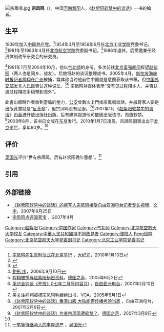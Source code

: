 [[File:宗鳳鳴.jpg|right]]
'''宗凤鸣'''（{{bd|1920年|1月19日|2010年|1月7日|catIdx=Zong宗}}），中国[[河南省|河南]][[濮阳市|濮阳]]人，《[[赵紫阳软禁中的谈话|赵紫阳软禁中的谈话]]》一书的编者。

== 生平 ==

1938年加入[[中国共产党|中国共产党]]。<ref name="djy">[http://www.epochtimes.com/gb/10/1/10/n2782462.htm 宗凤鸣先生告别仪式在北京举行] {{Wayback|url=http://www.epochtimes.com/gb/10/1/10/n2782462.htm |date=20100415054132 }}，[[大纪元|大纪元]]，2010年1月10日</ref>1954年3月至1956年6月任[[北京工业学院|北京工业学院]]党委书记。<ref>{{Cite web|url=http://www.bit.edu.cn/xxgk/xxld/7390.htm|title=北京理工大学历任领导_学校领导_北京理工大学|accessdate=2017-02-13|work=www.bit.edu.cn|archive-date=2017-02-13|archive-url=https://web.archive.org/web/20170213164916/http://www.bit.edu.cn/xxgk/xxld/7390.htm|dead-url=yes}}</ref>1981年至1983年4月任[[北京航空学院|北京航空学院]]党委副书记。<ref>{{Cite web|url=http://1361.buaa.edu.cn/info/1006/1061.htm|title=中共北京航空学院第九次代表大会-北京航空航天大学第十六次党代会|accessdate=2017-02-13|work=1361.buaa.edu.cn|archive-date=2017-02-14|archive-url=https://web.archive.org/web/20170214002421/http://1361.buaa.edu.cn/info/1006/1061.htm|dead-url=no}}</ref>1986年退休。后受邀兼任经济体制改革研究会的研究员。

<ref>[http://www.bullogger.com/blogs/hanqingyian/archives/295218.aspx 鲍彤 序]{{dead link|date=2017年12月 |bot=InternetArchiveBot |fix-attempted=yes }}，2006年9月10日</ref>1991年7月至2004年10月，他以[[气功师|气功师]]的身份，多次前往[[北京|北京]][[富强胡同|富强胡同]]探望[[赵紫阳|赵紫阳]]（两人也是同乡、战友）。后他将赵的谈话整理成书。2005年4月，[[新加坡|新加坡]][[海峡时报|海峡时报]][[记者|记者]][[程翔|程翔]]在[[广州|广州]]被捕，媒体称当时他前往中国就是意图获取该书稿，但[[中华人民共和国外交部|中国外交部]]发言人[[孔泉|孔泉]]否认这种说法，<ref>[http://www.dwelle.de/dw/article/0,,1603649,00.html 程翔被捕与赵紫阳秘密资料]，[[德国之声|德国之声]]，2005年6月2日</ref><ref>[http://www.rfa.org/mandarin/yataibaodao/kaifang-20070210.html/story_main 采访金钟谈《开放》0七年二月号内容(2)] {{Wayback|url=http://www.rfa.org/mandarin/yataibaodao/kaifang-20070210.html/story_main |date=20150405031342 }}，[[自由亚洲电台|自由亚洲电台]]，2007年2月10日</ref> 宗凤鸣对媒体表示“没有见过程翔本人，并否认通过程翔把手稿带到海外”。

此書出版時作者收到當局的壓力，[[公安|公安]]曾數次上門找宗鳳鳴談話，并威脅家人要是出版此書就是“[[反革命|反革命]]”，但宗凤鸣没有屈服。<ref name="voa">[http://www1.voanews.com/chinese/news/a-21-w2005-06-01-voa1-63025542.html 美关注程翔被捕宗凤鸣称继续出书]{{Dead link|date=2019年10月 |bot=InternetArchiveBot |fix-attempted=yes }}，[[VOA|VOA]]，2005年6月1日</ref><ref>[http://www.rfa.org/mandarin/yataibaodao/zhao-20070209.html 《赵紫阳软禁中的谈话》香港出版 大陆能否传播考验当局] {{Wayback|url=http://www.rfa.org/mandarin/yataibaodao/zhao-20070209.html |date=20150318135541 }}，自由亚洲电台，2007年2月9日</ref>2007年1月《[[赵紫阳软禁中的谈话|赵紫阳软禁中的谈话]]》由[[香港|香港]]开放出版社出版。后有媒体报道他可能因出版该书，而遭软禁。<ref>[http://www.goethe-bytes.de/dw/article/0,,2378366,00.html 《赵紫阳软禁中的谈话》作者宗凤鸣遭软禁？]{{dead link|date=2017年12月 |bot=InternetArchiveBot |fix-attempted=yes }}，[[德国之声|德国之声]]，2007年3月9日</ref>2008年8月，该书日文版在[[东京|东京]]发行。2010年1月7日凌晨，宗凤鸣因胃出血于[[北京|北京]]逝世，享年90岁。<ref name="djy" />

==评价==
[[吴国光|吴国光]]评价“世有宗凤鸣，后有赵紫阳晚年思想”。<ref>[http://www.newcenturynews.com/Article/gd/200704/20070404120418.html 一笔等待继承人的丰厚遗产] {{Wayback|url=http://www.newcenturynews.com/Article/gd/200704/20070404120418.html |date=20070914105824 }}，[[吴国光|吴国光]]</ref>

==引用==
{{Reflist|2}}

==外部链接==
*[http://www.youtube.com/watch?v=2fIb-PYHWhQ 《赵紫阳软禁中的谈话》的撰写人宗凤鸣接受自由亚洲电台记者专访视频]{{Wayback|url=http://www.youtube.com/watch?v=2fIb-PYHWhQ |date=20140627152214 }}、[https://web.archive.org/web/20101014001015/http://www.chinesepen.org/Article/wtdt/200709/Article_20070926223627.shtml 文字]，2007年9月25日
*[http://secretchina.com/news/190283.html 宗凤鸣点评温家宝] {{Wayback|url=http://secretchina.com/news/190283.html |date=20190621225442 }}，2007年4月

{{Normdaten}}
{{DEFAULTSORT:Zong宗凤呜}}
[[Category:赵紫阳|Category:赵紫阳]]
[[Category:中国作家|Category:中国作家]]
[[Category:气功师|Category:气功师]]
[[Category:北京航空航天大学校友|Category:北京航空航天大学校友]]
[[Category:中華人民共和國持不同政見者|Category:中華人民共和國持不同政見者]]
[[Category:濮阳人|Category:濮阳人]]
[[Category:宗姓|Feng凤鸣]]
[[Category:北京航空航天大学党委副书记|Category:北京航空航天大学党委副书记]]
[[Category:北京工业学院党委书记|Category:北京工业学院党委书记]]